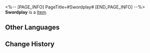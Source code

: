 <%-- [PAGE_INFO]
PageTitle=#Swordplay#
[END_PAGE_INFO] --%>
{{Item Infobox
|id          = 21010
|image       = Item Swordplay.png
|type        = 
|invCategory = Light Cone
|rarity      = 4
|effect      = Light Cone for the Path of {{Color|h|The Hunt}}. The Light Cone ability is only effective for characters of this Path.
|description = Looking rather skeptical, the girl thrust the small sword at her imaginary enemy in an attempt to convince herself that this thing was useful.<br />How can something so feeble compete with my two-handed sword? Do enemies even notice when they get stabbed?
}}
{{Description|The owner of the sword did not seem to care about its size.<br />After all, enemies are defeated by strategy, not swords.<br />It doesn't matter whether the sword is heavy or light, as long as you use the pointy end.}}
'''Swordplay''' is a [[Item]].

==Other Languages==
{{Other Languages
|en   = Swordplay
|zhs  = 论剑
|zht  = 論劍
|ja   = {{Rubi|論剣|ろんけん}}
|ko   = 논검
|es   = Juego de espadas
|fr   = Jeu d'épée
|ru   = Фехтование
|th   = Swordplay
|vi   = Luận Kiếm
|de   = Schwertkampf
|id   = Swordplay
|pt   = Jogo de Espadas
}}

==Change History==
{{Change History|1.0}}